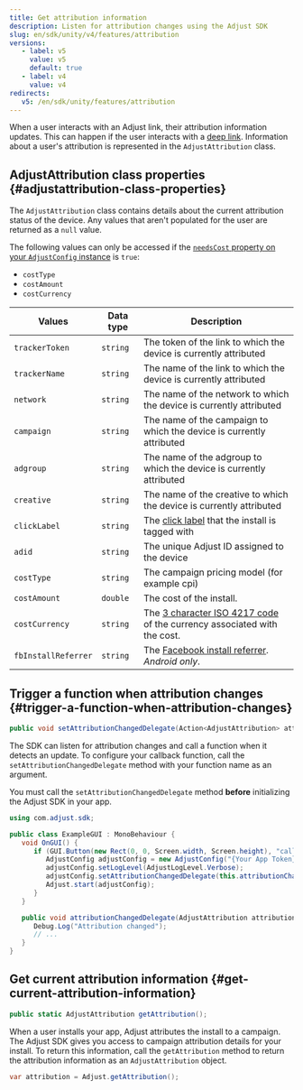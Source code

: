 ```yaml
---
title: Get attribution information
description: Listen for attribution changes using the Adjust SDK
slug: en/sdk/unity/v4/features/attribution
versions:
   - label: v5
     value: v5
     default: true
   - label: v4
     value: v4
redirects:
   v5: /en/sdk/unity/features/attribution
---
```


When a user interacts with an Adjust link, their attribution information updates. This can happen if the user interacts with a [deep link](https://help.adjust.com/en/article/deep-links). Information about a user's attribution is represented in the `AdjustAttribution` class.

## AdjustAttribution class properties {#adjustattribution-class-properties}

The `AdjustAttribution` class contains details about the current attribution status of the device. Any values that aren't populated for the user are returned as a `null` value.

<Callout type="note">

The following values can only be accessed if the [`needsCost` property on your `AdjustConfig` instance](/en/sdk/android/configuration#enable-cost-data-sending) is `true`:

- `costType`
- `costAmount`
- `costCurrency`

</Callout>

| Values              | Data type | Description                                                                                                      |
| ------------------- | --------- | ---------------------------------------------------------------------------------------------------------------- |
| `trackerToken`      | `string`  | The token of the link to which the device is currently attributed                                                |
| `trackerName`       | `string`  | The name of the link to which the device is currently attributed                                                 |
| `network`           | `string`  | The name of the network to which the device is currently attributed                                              |
| `campaign`          | `string`  | The name of the campaign to which the device is currently attributed                                             |
| `adgroup`           | `string`  | The name of the adgroup to which the device is currently attributed                                              |
| `creative`          | `string`  | The name of the creative to which the device is currently attributed                                             |
| `clickLabel`        | `string`  | The [click label](https://help.adjust.com/en/article/user-rewards) that the install is tagged with               |
| `adid`              | `string`  | The unique Adjust ID assigned to the device                                                                      |
| `costType`          | `string`  | The campaign pricing model (for example cpi)                                                                     |
| `costAmount`        | `double`  | The cost of the install.                                                                                         |
| `costCurrency`      | `string`  | The [3 character ISO 4217 code](https://www.iban.com/currency-codes) of the currency associated with the cost.   |
| `fbInstallReferrer` | `string`  | The [Facebook install referrer](https://developers.facebook.com/docs/app-ads/install-referrer/). _Android only_. |

## Trigger a function when attribution changes {#trigger-a-function-when-attribution-changes}

<CodeBlock title="Method signature">

```cs
public void setAttributionChangedDelegate(Action<AdjustAttribution> attributionChangedDelegate, string sceneName = "Adjust");
```

</CodeBlock>

The SDK can listen for attribution changes and call a function when it detects an update. To configure your callback function, call the `setAttributionChangedDelegate` method with your function name as an argument.

<Callout type="important">

You must call the `setAttributionChangedDelegate` method **before** initializing the Adjust SDK in your app.

</Callout>

<CodeBlock highlight="{range: 8}, {range: 13-16}">

```cs
using com.adjust.sdk;

public class ExampleGUI : MonoBehaviour {
   void OnGUI() {
      if (GUI.Button(new Rect(0, 0, Screen.width, Screen.height), "callback")) {
         AdjustConfig adjustConfig = new AdjustConfig("{Your App Token}", AdjustEnvironmentSandbox);
         adjustConfig.setLogLevel(AdjustLogLevel.Verbose);
         adjustConfig.setAttributionChangedDelegate(this.attributionChangedDelegate);
         Adjust.start(adjustConfig);
      }
   }

   public void attributionChangedDelegate(AdjustAttribution attribution) {
      Debug.Log("Attribution changed");
      // ...
   }
}
```

</CodeBlock>

## Get current attribution information {#get-current-attribution-information}

<CodeBlock title="Method signature">

```cs
public static AdjustAttribution getAttribution();
```

</CodeBlock>

When a user installs your app, Adjust attributes the install to a campaign. The Adjust SDK gives you access to campaign attribution details for your install. To return this information, call the `getAttribution` method to return the attribution information as an `AdjustAttribution` object.

```cs
var attribution = Adjust.getAttribution();
```
